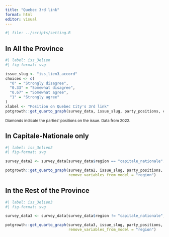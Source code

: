 ```yaml
---
title: "Quebec 3rd link"
format: html
editor: visual
---
```


```r
#| file: ../scripts/setting.R
```

## In All the Province

```r
#| label: iss_3elien
#| fig-format: svg

issue_slug <- "iss_lien3_accord"
choices <- c(
  "0" = "Strongly disagree",
  "0.33" = "Somewhat disagree",
  "0.67" = "Somewhat agree",
  "1" = "Strongly agree"
)
xlabel <- "Position on Quebec City's 3rd link"
potgrowth::get_quarto_graph(survey_data, issue_slug, party_positions, choices, xlabel)
```

[Diamonds indicate the parties' positions on the issue. Data from 2022.]{style="font-size: 9pt;"}

## In Capitale-Nationale only

```r
#| label: iss_3elien2
#| fig-format: svg

survey_data2 <- survey_data[survey_data$region == "capitale_nationale", ]

potgrowth::get_quarto_graph(survey_data2, issue_slug, party_positions, choices, xlabel,
                            remove_variables_from_model = "region")
```

## In the Rest of the Province

```r
#| label: iss_3elien3
#| fig-format: svg

survey_data3 <- survey_data[survey_data$region != "capitale_nationale", ]

potgrowth::get_quarto_graph(survey_data3, issue_slug, party_positions, choices, xlabel,
                            remove_variables_from_model = "region")
```

